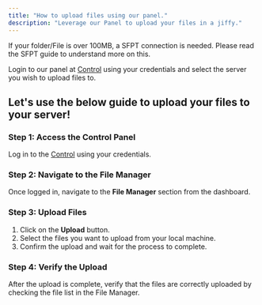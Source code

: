 ```yaml
---
title: "How to upload files using our panel."
description: "Leverage our Panel to upload your files in a jiffy."
---
```




<Card title="For folders and files above 100MB!" icon="Flag">
  If your folder/File is over 100MB, a SFPT connection is needed. Please read the SFPT guide to understand more on this.
</Card>

Login to our panel at [Control](https://control.creepercloud.io) using your credentials and select the server you wish to upload files to.

## Let's use the below guide to upload your files to your server\!

### Step 1: Access the Control Panel

Log in to the [Control](https://control.creepercloud.io) using your credentials.

### Step 2: Navigate to the File Manager

Once logged in, navigate to the **File Manager** section from the dashboard.

### Step 3: Upload Files

1. Click on the **Upload** button.
2. Select the files you want to upload from your local machine.
3. Confirm the upload and wait for the process to complete.

### Step 4: Verify the Upload

After the upload is complete, verify that the files are correctly uploaded by checking the file list in the File Manager.